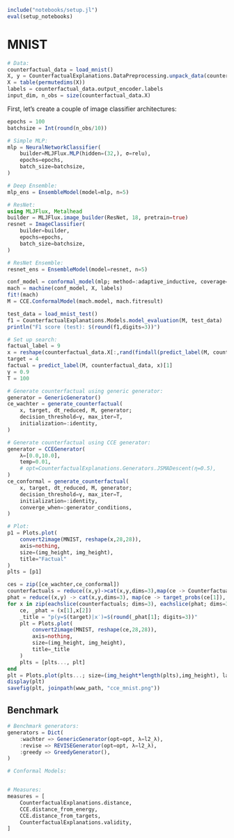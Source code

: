 ```julia
include("notebooks/setup.jl")
eval(setup_notebooks)
```

# MNIST

```julia
# Data:
counterfactual_data = load_mnist()
X, y = CounterfactualExplanations.DataPreprocessing.unpack_data(counterfactual_data)
X = table(permutedims(X))
labels = counterfactual_data.output_encoder.labels
input_dim, n_obs = size(counterfactual_data.X)
```

First, let's create a couple of image classifier architectures:

```julia
epochs = 100
batchsize = Int(round(n_obs/10))

# Simple MLP:
mlp = NeuralNetworkClassifier(
    builder=MLJFlux.MLP(hidden=(32,), σ=relu), 
    epochs=epochs,
    batch_size=batchsize,
)

# Deep Ensemble:
mlp_ens = EnsembleModel(model=mlp, n=5)

# ResNet:
using MLJFlux, Metalhead
builder = MLJFlux.image_builder(ResNet, 18, pretrain=true)
resnet = ImageClassifier(
    builder=builder,
    epochs=epochs,
    batch_size=batchsize,
)

# ResNet Ensemble:
resnet_ens = EnsembleModel(model=resnet, n=5)
```

```julia

conf_model = conformal_model(mlp; method=:adaptive_inductive, coverage=.99)
mach = machine(conf_model, X, labels)
fit!(mach)
M = CCE.ConformalModel(mach.model, mach.fitresult)
```

```julia
test_data = load_mnist_test()
f1 = CounterfactualExplanations.Models.model_evaluation(M, test_data)
println("F1 score (test): $(round(f1,digits=3))")
```

```julia
# Set up search:
factual_label = 9
x = reshape(counterfactual_data.X[:,rand(findall(predict_label(M, counterfactual_data).==factual_label))],input_dim,1)
target = 4
factual = predict_label(M, counterfactual_data, x)[1]
γ = 0.9
T = 100

# Generate counterfactual using generic generator:
generator = GenericGenerator()
ce_wachter = generate_counterfactual(
    x, target, dt_reduced, M, generator; 
    decision_threshold=γ, max_iter=T,
    initialization=:identity,
)

# Generate counterfactual using CCE generator:
generator = CCEGenerator(
    λ=[0.0,10.0], 
    temp=0.01, 
    # opt=CounterfactualExplanations.Generators.JSMADescent(η=0.5),
)
ce_conformal = generate_counterfactual(
    x, target, dt_reduced, M, generator; 
    decision_threshold=γ, max_iter=T,
    initialization=:identity,
    converge_when=:generator_conditions,
)

# Plot:
p1 = Plots.plot(
    convert2image(MNIST, reshape(x,28,28)),
    axis=nothing, 
    size=(img_height, img_height),
    title="Factual"
)
plts = [p1]

ces = zip([ce_wachter,ce_conformal])
counterfactuals = reduce((x,y)->cat(x,y,dims=3),map(ce -> CounterfactualExplanations.counterfactual(ce[1]), ces))
phat = reduce((x,y) -> cat(x,y,dims=3), map(ce -> target_probs(ce[1]), ces))
for x in zip(eachslice(counterfactuals; dims=3), eachslice(phat; dims=3))
    ce, _phat = (x[1],x[2])
    _title = "p(y=$(target)|x′)=$(round(_phat[1]; digits=3))"
    plt = Plots.plot(
        convert2image(MNIST, reshape(ce,28,28)),
        axis=nothing, 
        size=(img_height, img_height),
        title=_title
    )
    plts = [plts..., plt]
end
plt = Plots.plot(plts...; size=(img_height*length(plts),img_height), layout=(1,length(plts)))
display(plt)
savefig(plt, joinpath(www_path, "cce_mnist.png"))
```



## Benchmark



```julia
# Benchmark generators:
generators = Dict(
    :wachter => GenericGenerator(opt=opt, λ=l2_λ),
    :revise => REVISEGenerator(opt=opt, λ=l2_λ),
    :greedy => GreedyGenerator(),
)

# Conformal Models: 


# Measures:
measures = [
    CounterfactualExplanations.distance,
    CCE.distance_from_energy,
    CCE.distance_from_targets,
    CounterfactualExplanations.validity,
]
```